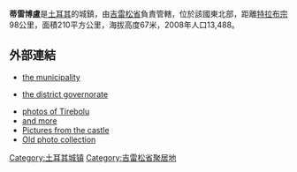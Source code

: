 '''蒂雷博盧'''是[[土耳其|土耳其]]的城鎮，由[[吉雷松省|吉雷松省]]負責管轄，位於該國東北部，距離[[特拉布宗|特拉布宗]]98公里，面積210平方公里，海拔高度67米，2008年人口13,488。

==外部連結==
* {{tr icon}} [http://www.tirebolu.bel.tr/ the municipality] {{Wayback|url=http://www.tirebolu.bel.tr/ |date=20091107134808 }}
* {{tr icon}} [http://www.tirebolu.gov.tr/ the district governorate]
* [https://web.archive.org/web/20070610013258/http://www.tirebolu.gov.tr/resim.htm photos of Tirebolu]
* [https://web.archive.org/web/20070503205259/http://www.tirebolu.bel.tr/Galeri.asp and more]
*[https://web.archive.org/web/20040627152652/http://chemphys.phys.boun.edu.tr/~semiz/is/MacTurk/trbl.html Pictures from the castle]
*[https://web.archive.org/web/20060524032120/http://www.tirebolu.4t.com/fotosayfasi1.html Old photo collection]

{{Authority control}}
{{Turkey-geo-stub}}
[[Category:土耳其城镇|Category:土耳其城镇]]
[[Category:吉雷松省聚居地|Category:吉雷松省聚居地]]